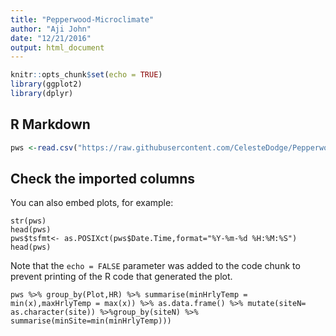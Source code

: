 ```yaml
---
title: "Pepperwood-Microclimate"
author: "Aji John"
date: "12/21/2016"
output: html_document
---
```


```r
knitr::opts_chunk$set(echo = TRUE)
library(ggplot2)
library(dplyr)
```

## R Markdown



```r
pws <-read.csv("https://raw.githubusercontent.com/CelesteDodge/PepperwoodVegPlots/master/HOBO/PPW_HOBO_2013_Master.csv")

```

## Check the imported columns

You can also embed plots, for example:

```{echo=FALSE}
str(pws)
head(pws)
pws$tsfmt<- as.POSIXct(pws$Date.Time,format="%Y-%m-%d %H:%M:%S")
head(pws)

```

Note that the `echo = FALSE` parameter was added to the code chunk to prevent printing of the R code that generated the plot.

```{echo=FALSE}
pws %>% group_by(Plot,HR) %>% summarise(minHrlyTemp = min(x),maxHrlyTemp = max(x)) %>% as.data.frame() %>% mutate(siteN= as.character(site)) %>%group_by(siteN) %>% summarise(minSite=min(minHrlyTemp)))

```
